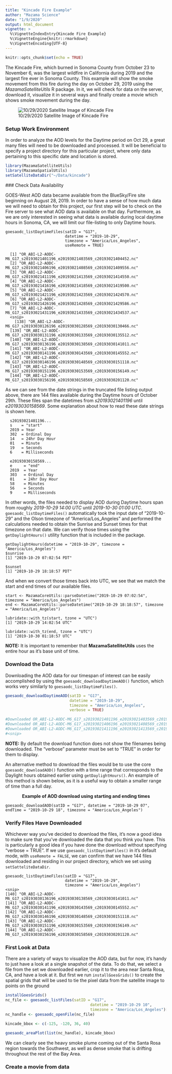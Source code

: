 ```yaml
---
title: "Kincade Fire Example"
author: "Mazama Science"
date: "1/9/2020"
output: html_document
vignette: >
  %\VignetteIndexEntry{Kincade Fire Example}
  %\VignetteEngine{knitr::rmarkdown}
  %\VignetteEncoding{UTF-8}
---
```

  
```r
knitr::opts_chunk$set(echo = TRUE)
```
  
  The Kincade Fire, which burned in Sonoma County from October 23 to November 6, was the largest wildfire in California during 2019 and the largest fire ever in Sonoma County.  This example will show the smoke movement from this fire during the day on October 29, 2019 using the _MazamaSatelliteUtils_ R package.  In it, we will check for data on the server, download it, visualize it in several ways and finally create a movie which shows smoke movement during the day.

![10/29/2020 Satellite Image of Kincade Fire](img/2019_10_29_kincade_fire_sat_image.png)
  
### Setup Work Environment
  
  In order to analyze the AOD levels for the Daytime period on Oct 29, a great many files will need to be downloaded and processed.  It will be beneficial to specify a project directory for this particular project, where only data pertaining to this specific date and location is stored.
  
```r
library(MazamaSatelliteUtils)
library(MazamaSpatialUtils)
setSatelliteDataDir("~/Data/kincade")
```
  ### Check Data Availability
  
  GOES-West AOD data became available from the BlueSky/Fire site beginning on August 28, 2019.  In order to have a sense of how much data we will need to obtain for this project, our first step will be to check on the Fire server to see what AOD data is available on that day.  Furthermore, as we are only interested in seeing what data is available during local daytime hours in Sonoma, CA, we will limit our file-listing to only Daytime hours.
  
```
goesaodc_listDaytimeFiles(satID = "G17", 
                          datetime = "2019-10-29", 
                          timezone = "America/Los_Angeles", 
                          useRemote = TRUE)
  
  [1] "OR_ABI-L2-AODC-M6_G17_s20193021401196_e20193021403569_c20193021404452.nc"
  [2] "OR_ABI-L2-AODC-M6_G17_s20193021406196_e20193021408569_c20193021409556.nc"
  [3] "OR_ABI-L2-AODC-M6_G17_s20193021411196_e20193021413569_c20193021414550.nc"
  [4] "OR_ABI-L2-AODC-M6_G17_s20193021416196_e20193021418569_c20193021419500.nc"
  [5] "OR_ABI-L2-AODC-M6_G17_s20193021421196_e20193021423569_c20193021424570.nc"
  [6] "OR_ABI-L2-AODC-M6_G17_s20193021426196_e20193021428569_c20193021429586.nc"
  [7] "OR_ABI-L2-AODC-M6_G17_s20193021431196_e20193021433569_c20193021434537.nc"
  <snip>
    [138] "OR_ABI-L2-AODC-M6_G17_s20193030126196_e20193030128569_c20193030130466.nc"
  [139] "OR_ABI-L2-AODC-M6_G17_s20193030131196_e20193030133569_c20193030135512.nc"
  [140] "OR_ABI-L2-AODC-M6_G17_s20193030136196_e20193030138569_c20193030141011.nc"
  [141] "OR_ABI-L2-AODC-M6_G17_s20193030141196_e20193030143569_c20193030145552.nc"
  [142] "OR_ABI-L2-AODC-M6_G17_s20193030146196_e20193030148569_c20193030151118.nc"
  [143] "OR_ABI-L2-AODC-M6_G17_s20193030151196_e20193030153569_c20193030156149.nc"
  [144] "OR_ABI-L2-AODC-M6_G17_s20193030156196_e20193030158569_c20193030201120.nc"
```
  
As we can see from the date strings in the truncated file listing output above, there are 144 files available during the Daytime hours of October 29th.  These files span the datetimes from _s20193021401196_ until _e20193030158569_.  Some explanation about how to read these date strings is shown here.
  
```
  s20193021401196...
  s    = "start"
  2019 = Year
  302  = Ordinal Day
  14   = 24hr Day Hour
  01   = Minute
  19   = Seconds 
  6    = Milliseconds
  
  e20193030158569...
  e     = "end"
  2019  = Year
  303   = Ordinal Day
  01    = 24hr Day Hour
  58    = Minutes
  56    = Seconds
  9     = Milliseconds
```
  
In other words, the files needed to display AOD during Daytime hours span from roughly _2019-10-29 14:00 UTC_ until _2019-10-30 01:00 UTC_.  `goesaodc_listDaytimeFiles()` automatically took the input date of "2019-10-29" and the Olson timezone of "America/Los_Angeles" and performed the calculations needed to obtain the Sunrise and Sunset times for that timezone on that date.  We can verify those times using the `getDaylightHours()` utility function that is included in the package.
  
```
getDaylightHours(datetime = "2019-10-29", timezone = "America/Los_Angeles")
$sunrise
[1] "2019-10-29 07:02:54 PDT"
  
$sunset
[1] "2019-10-29 18:18:57 PDT"
```
And when we convert those times back into  UTC, we see that we match the start and end times of our available files.
  
```
start <- MazamaCoreUtils::parseDatetime("2019-10-29 07:02:54", timezone = "America/Los_Angeles")
end <- MazamaCoreUtils::parseDatetime("2019-10-29 18:18:57", timezone = "America/Los_Angeles")
  
lubridate::with_tz(start, tzone = "UTC")
[1] "2019-10-29 14:02:54 UTC"

lubridate::with_tz(end, tzone = "UTC")
[1] "2019-10-30 01:18:57 UTC"
```
__NOTE:__ It is important to remember that __MazamaSatelliteUtils__ uses the entire hour as it's base unit of time. 

### Download the Data

Downloading the AOD data for our timespan of interest can be easily accomplished by using the `goesaodc_downloadDaytimeAOD()` function, which works very similarly to `goesaodc_listDaytimeFiles()`.

```r
goesaodc_downloadDaytimeAOD(satID = "G17", 
                            datetime = "2019-10-29", 
                            timezone = "America/Los_Angeles", 
                            verbose = TRUE)

#Downloaded OR_ABI-L2-AODC-M6_G17_s20193021401196_e20193021403569_c20193021404452.nc
#Downloaded OR_ABI-L2-AODC-M6_G17_s20193021406196_e20193021408569_c20193021409556.nc
#Downloaded OR_ABI-L2-AODC-M6_G17_s20193021411196_e20193021413569_c20193021414550.nc
#<snip>
```
__NOTE:__ By default the download function does not show the filenames being downloaded. The "verbose" parameter must be set to "TRUE" in order for them to display.

An alternative method to download the files would be to use the core `goesaodc_downloadAOD()` function with a time range that corresponds to the Daylight hours obtained earlier using `getDaylightHours()`.  An example of this method is shown below, as it is a useful way to obtain a smaller range of time than a full day.

<center>
__Example of AOD download using starting and ending times__
</center>

```
goesaodc_downloadAOD(satID = "G17", datetime = "2019-10-29 07", endTime = "2019-10-29 18", timezone = "America/Los_Angeles")
```

### Verify Files Have Downloaded

Whichever way you've decided to download the files, it's now a good idea to make sure that you've downloaded the data that you think you have.  This is particularly a good idea if you have done the download without specifying "verbose = TRUE".  If we use `goesaodc_listDaytimeFiles()` in it's default mode, with `useRemote = FALSE`, we can confirm that we have 144 files downloaded and residing in our project directory, which we set using `setSatteliteDataDir`. 

```
goesaodc_listDaytimeFiles(satID = "G17", 
                          datetime = "2019-10-29", 
                          timezone = "America/Los_Angeles")
<snip>
[140] "OR_ABI-L2-AODC-M6_G17_s20193030136196_e20193030138569_c20193030141011.nc"
[141] "OR_ABI-L2-AODC-M6_G17_s20193030141196_e20193030143569_c20193030145552.nc"
[142] "OR_ABI-L2-AODC-M6_G17_s20193030146196_e20193030148569_c20193030151118.nc"
[143] "OR_ABI-L2-AODC-M6_G17_s20193030151196_e20193030153569_c20193030156149.nc"
[144] "OR_ABI-L2-AODC-M6_G17_s20193030156196_e20193030158569_c20193030201120.nc"
```

### First Look at Data

There are a variety of ways to visualize the AOD data, but for now, it's handy to just have a look at a single snapshot of the data.  To do that, we select a file from the set we downloaded earlier, crop it to the area near Santa Rosa, CA, and have a look at it.  But first we run `installGoesGrids()` to create the spatial grids that will be used to tie the pixel data from the satellite image to points on the ground



```r
installGoesGrids()
nc_file <- goesaodc_listFiles(satID = "G17", 
                                     datetime = "2019-10-29 10", 
                                     timezone = "America/Los_Angeles")[1]
nc_handle <- goesaodc_openFile(nc_file)

kincade_bbox <- c(-125, -120, 36, 40)

goesaodc_areaPlot(list(nc_handle), kincade_bbox)
```
  
We can clearly see the heavy smoke plume coming out of the Santa Rosa region towards the Southwest, as well as dense smoke that is drifting throughout the rest of the Bay Area.

### Create a movie from data
  
  
  